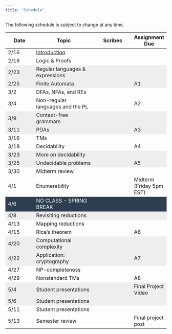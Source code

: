 ```yaml
---
title: "Schedule"
---
```

The following schedule is subject to change at any time.


<style>

.two-axis-table tr:nth-child(4n), .two-axis-table tr:nth-child(4n-1) {
    background: #eeeeee;
}

.two-axis-table tr:nth-child(15){
  background: #2c3e50;
  color: white;
}

.two-axis-table td:nth-child(1){
  width: 10%;
}

.two-axis-table td:nth-child(2){
  width: 40%;
}

.two-axis-table td:nth-child(3), .two-axis-table td:nth-child(4){
  width: 20%;
}


.two-axis-table body {
  padding: 1rem;
}
</style>

<div class="ox-hugo-table two-axis-table">
| **Date** | **Topic**  | **Scribes** |  **Assignment Due** |
|----------|------------|-------------|-----------------|
| 2/16 | [Introduction](https://moodle.smith.edu/mod/resource/view.php?id=707130) | | |
| 2/18 | Logic & Proofs | | |
| 2/23 | Regular languages & expressions | | |
| 2/25 | Finite Automata | | A1 |
| 3/2 | DFAs, NFAs, and REs | | |
| 3/4 | Non-regular languages and the PL | | A2 |
| 3/9 | Context-free grammars | | |
| 3/11 | PDAs | | A3 |
| 3/16 | TMs | | |
| 3/18 | Decidability | | A4 |
| 3/23 | More on decidability | | |
| 3/25 | Undecidable problems | | A5 |
| 3/30 | Midterm review | | |
| 4/1 | Enumerability | | Midterm (Friday 5pm EST)|
| 4/6 | NO CLASS - SPRING BREAK| | |
| 4/8 | Revisiting reductions | | |
| 4/13 | Mapping reductions | | |
| 4/15 | Rice's theorem | | A6 |
| 4/20 | Computational complexity | | |
| 4/22 | Application: cryptography | | A7 |
| 4/27 | NP-completeness | | |
| 4/29 | Nonstandard TMs | | A8 |
| 5/4 | Student presentations | | Final Project Video |
| 5/6 | Student presentations | | |
| 5/11 | Student presentations | | |
| 5/13 | Semester review | | Final project post |
</div>


